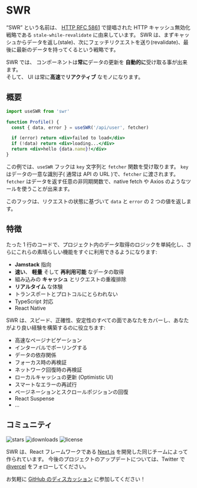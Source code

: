 
# SWR

<Features/>

“SWR” という名前は、 [HTTP RFC 5861](https://tools.ietf.org/html/rfc5861) で提唱された HTTP キャッシュ無効化戦略である `stale-while-revalidate` に由来しています。
SWR は、まずキャッシュからデータを返し(stale)、次にフェッチリクエストを送り(revalidate)、最後に最新のデータを持ってくるという戦略です。

<Callout emoji="✅">
  SWR では、 コンポーネントは<strong>常に</strong>データの更新を
  <strong>自動的に</strong>受け取る事が出来ます。
  <br/>
  そして、 UI は常に<strong>高速</strong>で<strong>リアクティブ</strong>
  なモノになります。
</Callout>

## 概要

```jsx
import useSWR from 'swr'

function Profile() {
  const { data, error } = useSWR('/api/user', fetcher)

  if (error) return <div>failed to load</div>
  if (!data) return <div>loading...</div>
  return <div>hello {data.name}!</div>
}
```

この例では、`useSWR` フックは `key` 文字列と `fetcher` 関数を受け取ります。 `key` はデータの一意な識別子( 通常は API の URL )で、`fetcher` に渡されます。
`fetcher` はデータを返す任意の非同期関数で、native fetch や Axios のようなツールを使うことが出来ます。

このフックは、リクエストの状態に基づいて `data` と `error` の 2 つの値を返します。

## 特徴

たった 1 行のコードで、プロジェクト内のデータ取得のロジックを単純化し、さらにこれらの素晴らしい機能をすぐに利用できるようになります:

- **Jamstack** 指向
- **速い**、 **軽量** そして **再利用可能** なデータの取得
- 組み込みの **キャッシュ** とリクエストの重複排除
- **リアルタイム** な体験
- トランスポートとプロトコルにとらわれない
- TypeScript 対応
- React Native

SWR は、スピード、正確性、安定性のすべての面であなたをカバーし、あなたがより良い経験を構築するのに役立ちます:
- 高速なページナビゲーション
- インターバルでポーリングする
- データの依存関係
- フォーカス時の再検証
- ネットワーク回復時の再検証
- ローカルキャッシュの更新 (Optimistic UI)
- スマートなエラーの再試行
- ページネーションとスクロールポジションの回復
- React Suspense
- ...

## コミュニティ

<p className="flex h-6">
  <img alt="stars" src="https://badgen.net/github/stars/vercel/swr" className="inline-block mr-2"/>
  <img alt="downloads" src="https://badgen.net/npm/dt/swr" className="inline-block mr-2"/>
  <img alt="license" src="https://badgen.net/npm/license/swr" className="inline-block mr-2"/>
</p>

SWR は、React フレームワークである [Next.js](https://nextjs.org) を開発した同じチームによって作られています。
今後のプロジェクトのアップデートについては、Twitter で [@vercel](https://twitter.com/vercel) をフォローしてください。

お気軽に [GitHub のディスカッション](https://github.com/vercel/swr/discussions) に参加してください！
